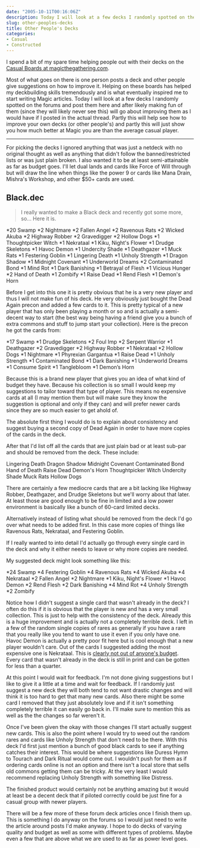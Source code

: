 ```yaml
---
date: "2005-10-11T00:16:06Z"
description: Today I will look at a few decks I randomly spotted on the forums and post them here and will go about improving them.
slug: other-peoples-decks
title: Other People's Decks
categories:
- Casual
- Constructed
---
```


I spend a bit of my spare time helping people out with their decks on the [Casual Boards at magicthegathering.com](http://boards1.wizards.com/forumdisplay.php?s=&forumid=156).

Most of what goes on there is one person posts a deck and other people give suggestions on how to improve it.  Helping on these boards has helped my deckbuilding skills tremendously and is what eventually inspired me to start writing Magic articles.  Today I will look at a few decks I randomly spotted on the forums and post them here and after likely making fun of them (since they will likely never see this) will go about improving them as I would have if I posted in the actual thread.  Partly this will help see how to improve your own decks (or other people's) and partly this will just show you how much better at Magic you are than the average casual player.
<hr class="more"/>


For picking the decks I ignored anything that was just a netdeck with no original thought as well as anything that didn't follow the banned/restricted lists or was just plain broken.  I also wanted it to be at least semi-attainable as far as budget goes.  I'll let dual lands and cards like <Card>Force of Will</Card> through but will draw the line when things like the power 9 or cards like <Card>Mana Drain</Card>, <Card>Mishra's Workshop</Card>, and other $50+ cards are used.


## Black.dec

> I really wanted to make a Black deck and recently got some more, so... Here it is.


<Deck title="Black">
<CardList title="Lands">
*20 Swamp
</CardList>
<CardList title="Creatures">
*2 Nightmare
*2 Fallen Angel
*2 Ravenous Rats
*2 Wicked Akuba
*2 Highway Robber
*2 Gravedigger
*2 Hollow Dogs
*1 Thoughtpicker Witch
*1 Nekrataal
*1 Kiku, Night's Flower
*1 Drudge Skeletons
*1 Havoc Demon
*1 Undercity Shade
*1 Deathgazer
*1 Muck Rats
*1 Festering Goblin
</CardList>
<CardList title="Spells">
*1 Lingering Death
*1 Unholy Strength
*1 Dragon Shadow
*1 Midnight Covenant
*1 Underworld Dreams
*2 Contaminated Bond
*1 Mind Rot
*1 Dark Banishing
*1 Betrayal of Flesh
*1 Vicious Hunger
*2 Hand of Death
*1 Zombify
*1 Raise Dead
*1 Rend Flesh
*1 Demon's Horn
</CardList>
</Deck>

Before I get into this one it is pretty obvious that he is a very new player and thus I will not make fun of his deck.  He very obviously just bought the Dead Again precon and added a few cards to it.  This is pretty typical of a new player that has only been playing a month or so and is actually a semi-decent way to start (the best way being having a friend give you a bunch of extra commons and stuff to jump start your collection).  Here is the precon he got the cards from:

<Deck title="Dead Again - 9th Edition Pre-Constructed Deck">
<CardList title="Lands">
*17 Swamp
</CardList>
<CardList title="Creatures">
*1 Drudge Skeletons
*2 Foul Imp
*2 Serpent Warrior
*1 Deathgazer
*2 Gravedigger
*2 Highway Robber
*1 Nekrataal
*2 Hollow Dogs
*1 Nightmare
*1 Phyrexian Gargantua
</CardList>
<CardList title="Spells">
*1 Raise Dead
*1 Unholy Strength
*1 Contaminated Bond
*1 Dark Banishing
*1 Underworld Dreams
*1 Consume Spirit
*1 Tanglebloom
*1 Demon’s Horn
</CardList>
</Deck>

Because this is a brand new player that gives you an idea of what kind of budget they have.  Because his collection is so small I would keep my suggestions to tailor toward that type of player.  This means no expensive cards at all (I may mention them but will make sure they know the suggestion is optional and only if they can) and will prefer newer cards since they are so much easier to get ahold of.

The absolute first thing I would do is to explain about consistency and suggest buying a second copy of Dead Again in order to have more copies of the cards in the deck.

After that I'd list off all the cards that are just plain bad or at least sub-par and should be removed from the deck.  These include:

<Deck>
<CardList>
Lingering Death
Dragon Shadow
Midnight Covenant
Contaminated Bond
Hand of Death
Raise Dead
Demon's Horn
Thoughtpicker Witch
Undercity Shade
Muck Rats
Hollow Dogs
</CardList>
</Deck>

There are certainly a few mediocre cards that are a bit lacking like <Card>Highway Robber</Card>, <Card>Deathgazer</Card>, and <Card>Drudge Skeletons</Card> but we'll worry about that later.  At least those are good enough to be fine in limited and a low power environment is basically like a bunch of 60-card limited decks.

Alternatively instead of listing what should be removed from the deck I'd go over what needs to be added first.  In this case more copies of things like <Card>Ravenous Rats</Card>, <Card>Nekrataal</Card>, and <Card>Festering Goblin</Card>.

If I really wanted to into detail I'd actually go through every single card in the deck and why it either needs to leave or why more copies are needed.

My suggested deck might look something like this:

<Deck title="Black - Recommended">
<CardList title="Lands">
*24 Swamp
</CardList>
<CardList title="Creatures">
*4 Festering Goblin
*4 Ravenous Rats
*4 Wicked Akuba
*4 Nekrataal
*2 Fallen Angel
*2 Nightmare
*1 Kiku, Night's Flower
*1 Havoc Demon
</CardList>
<CardList title="Spells">
*2 Rend Flesh
*2 Dark Banishing
*4 Mind Rot
*4 Unholy Strength
*2 Zombify
</CardList>
</Deck>

Notice how I didn't suggest a single card that wasn't already in the deck?  I often do this if it is obvious that the player is new and has a very small collection.  This is just to help with the consistency of the deck.  Already this is a huge improvement and is actually not a completely terrible deck.  I left in a few of the random single copies of rares as generally if you have a rare that you really like you tend to want to use it even if you only have one.  <Card>Havoc Demon</Card> is actually a pretty poor fit here but is cool enough that a new player wouldn't care.  Out of the cards I suggested adding the most expensive one is <Card>Nekrataal</Card>.  This is [clearly not out of anyone's budget](http://www.cardshark.com/magic/card_detail.asp?card_id=22010).  Every card that wasn't already in the deck is still in print and can be gotten for less than a quarter.

At this point I would wait for feedback.  I'm not done giving suggestions but I like to give it a little at a time and wait for feedback.  If I randomly just suggest a new deck they will both tend to not want drastic changes and will think it is too hard to get that many new cards.  Also there might be some card I removed that they just absolutely love and if it isn't something completely terrible it can easily go back in.  I'll make sure to mention this as well as the the changes so far weren't it.

Once I've been given the okay with those changes I'll start actually suggest new cards.  This is also the point where I would try to weed out the random rares and cards like <Card>Unholy Strength</Card> that don't need to be there.  With this deck I'd first just mention a bunch of good black cards to see if anything catches their interest.  This would be where suggestions like <Card>Duress</Card> <Card>Hymn to Tourach</Card> and <Card>Dark Ritual</Card> would come out.  I wouldn't push for them as if ordering cards online is not an option and there isn't a local store that sells old commons getting them can be tricky.  At the very least I would recommend replacing <Card>Unholy Strength</Card> with something like <Card>Distress</Card>.

The finished product would certainly not be anything amazing but it would at least be a decent deck that if piloted correctly could be just fine for a casual group with newer players.

There will be a few more of these forum deck articles once I finish them up.  This is something I do anyway on the forums so I would just need to write the article around posts I'd make anyway.  I hope to do decks of varying quality and budget as well as some with different types of problems.  Maybe even a few that are above what we are used to as far as power level goes.
